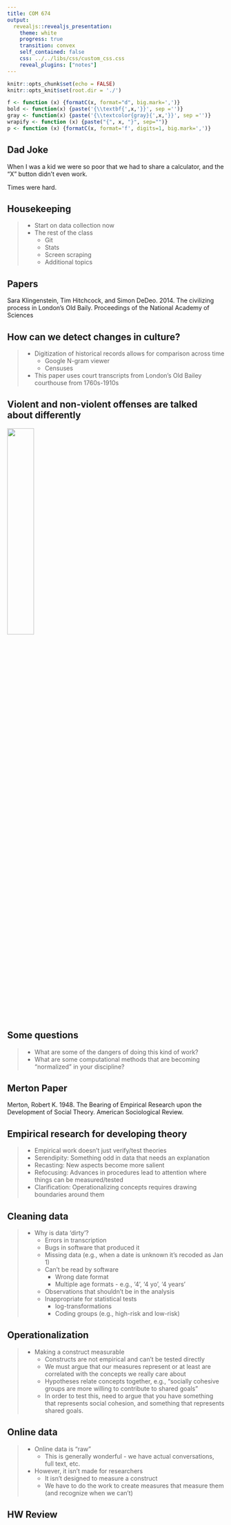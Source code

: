 ```yaml
---
title: COM 674
output: 
  revealjs::revealjs_presentation:
    theme: white
    progress: true
    transition: convex
    self_contained: false
    css: ../../libs/css/custom_css.css
    reveal_plugins: ["notes"]
---
```


```r
knitr::opts_chunk$set(echo = FALSE)
knitr::opts_knit$set(root.dir = './')

f <- function (x) {formatC(x, format="d", big.mark=',')}
bold <- function(x) {paste('{\\textbf{',x,'}}', sep ='')}
gray <- function(x) {paste('{\\textcolor{gray}{',x,'}}', sep ='')}
wrapify <- function (x) {paste("{", x, "}", sep="")}
p <- function (x) {formatC(x, format='f', digits=1, big.mark=',')}
```

## Dad Joke

When I was a kid we were so poor that we had to share a calculator, and the "X" button didn't even work.

<span class='fragment'> Times were hard. </span>

## Housekeeping

> - Start on data collection now
> - The rest of the class
>	- Git
>	- Stats
>	- Screen scraping
>	- Additional topics


## Papers

Sara Klingenstein, Tim Hitchcock, and Simon DeDeo. 2014. The civilizing process in London’s Old Baily. Proceedings of the National Academy of Sciences


## How can we detect changes in culture?

> - Digitization of historical records allows for comparison across time
>	- Google N-gram viewer
>	- Censuses
> - This paper uses court transcripts from London's Old Bailey courthouse from 1760s-1910s

## Violent and non-violent offenses are talked about differently

<img src='images/old_bailey.jpg' style='width:35%;'/>

## Some questions

> - What are some of the dangers of doing this kind of work?
> - What are some computational methods that are becoming "normalized" in your discipline?


## Merton Paper

Merton, Robert K. 1948. The Bearing of Empirical Research upon the Development of Social Theory. American Sociological Review.

## Empirical research for developing theory

> - Empirical work doesn't just verify/test theories
> - Serendipity: Something odd in data that needs an explanation
> - Recasting: New aspects become more salient
> - Refocusing: Advances in procedures lead to attention where things can be measured/tested
> - Clarification: Operationalizing concepts requires drawing boundaries around them


## Cleaning data

> - Why is data 'dirty'?
>	- Errors in transcription
>	- Bugs in software that produced it
>	- Missing data (e.g., when a date is unknown it's recoded as Jan 1)
>	- Can't be read by software
>	  - Wrong date format
>	  - Multiple age formats - e.g., '4', '4 yo', '4 years'
>	- Observations that shouldn't be in the analysis
>	- Inappropriate for statistical tests
>	  - log-transformations
>	  - Coding groups (e.g., high-risk and low-risk)

## Operationalization

> - Making a construct measurable
>	- Constructs are not empirical and can't be tested directly
>	- We must argue that our measures represent or at least are correlated with the concepts we really care about
>	- Hypotheses relate concepts together, e.g., "socially cohesive groups are more willing to contribute to shared goals"
>	- In order to test this, need to argue that you have something that represents social cohesion, and something that represents shared goals.

## Online data

> - Online data is "raw"
>	- This is generally wonderful - we have actual conversations, full text, etc.
> - However, it isn't made for researchers
>	- It isn't designed to measure a construct
>	- We have to do the work to create measures that measure them (and recognize when we can't)

## HW Review

